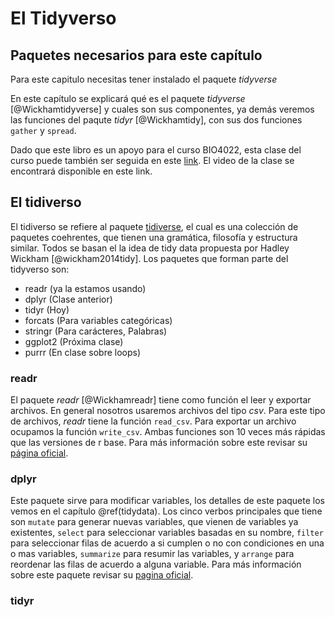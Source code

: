 # El Tidyverso {#tidyverso}

## Paquetes necesarios para este capítulo

Para este capitulo necesitas tener instalado el paquete *tidyverse*

En este capítulo se explicará qué es el paquete *tidyverse* [@Wickhamtidyverse] y cuales son sus componentes, ya demás veremos las funciones del paqute *tidyr* [@Wickhamtidy], con sus dos funciones `gather` y `spread`.

Dado que este libro es un apoyo para el curso BIO4022, esta clase del curso puede también ser seguida en este [link](https://derek-corcoran-barrios.github.io/Clase3/Clase3Hadleyverso). El video de la clase se encontrará disponible en este link.

## El tidiverso

El tidiverso se refiere al paquete [tidiverse](https://www.tidyverse.org/), el cual es una colección de paquetes coehrentes, que tienen una gramática, filosofía y estructura similar. Todos se basan el la idea de tidy data propuesta por Hadley Wickham [@wickham2014tidy]. Los paquetes que forman parte del tidyverso son:

* readr (ya la estamos usando)
* dplyr (Clase anterior)
* tidyr (Hoy)
* forcats (Para variables categóricas)
* stringr (Para carácteres, Palabras)
* ggplot2 (Próxima clase)
* purrr (En clase sobre loops)

### readr

El paquete *readr* [@Wickhamreadr] tiene como función el leer y exportar archivos. En general nosotros usaremos archivos del tipo *csv*. Para este tipo de archivos, *readr* tiene la función `read_csv`. Para exportar un archivo ocupamos la función `write_csv`. Ambas funciones son 10 veces más rápidas que las versiones de r base. Para más información sobre este revisar su [página oficial](https://readr.tidyverse.org/).

### dplyr

Este paquete sirve para modificar variables, los detalles de este paquete los vemos en el capítulo \@ref(tidydata). Los cinco verbos principales que tiene son `mutate` para generar nuevas variables, que vienen de variables ya existentes, `select` para seleccionar variables basadas en su nombre, `filter` para seleccionar filas de acuerdo a si cumplen o no con condiciones en una o mas variables, `summarize` para resumir las variables, y `arrange` para reordenar las filas de acuerdo a alguna variable. Para más información sobre este paquete revisar su [pagina oficial](https://dplyr.tidyverse.org/).

### tidyr

